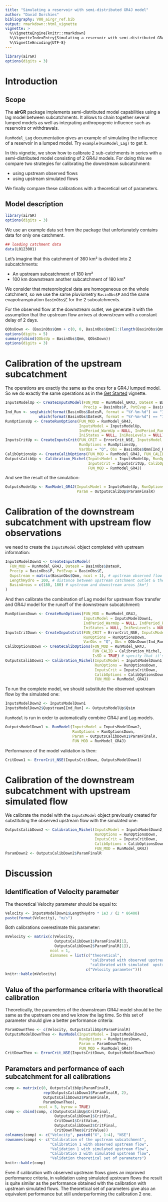 ```yaml
---
title: "Simulating a reservoir with semi-distributed GR4J model"
author: "David Dorchies"
bibliography: V00_airgr_ref.bib
output: rmarkdown::html_vignette
vignette: >
  %\VignetteEngine{knitr::rmarkdown}
  %\VignetteIndexEntry{Simulating a reservoir with semi-distributed GR4J model}
  %\VignetteEncoding{UTF-8}
---
```


```r
library(airGR)
options(digits = 3)
```

# Introduction

## Scope

The **airGR** package implements semi-distributed model capabilities using a lag model between subcatchments. It allows to chain together several lumped models as well as integrating anthropogenic influence such as reservoirs or withdrawals.

`RunModel_Lag` documentation gives an example of simulating the influence of a reservoir in a lumped model. Try `example(RunModel_Lag)` to get it.

In this vignette, we show how to calibrate 2 sub-catchments in series with a semi-distributed model consisting of 2 GR4J models. For doing this we compare two strategies for calibrating the downstream subcatchment:

- using upstream observed flows
- using upstream simulated flows

We finally compare these calibrations with a theoretical set of parameters.

## Model description


```r
library(airGR)
options(digits = 3)
```

We use an example data set from the package that unfortunately contains data for only one catchment.

```r
## loading catchment data
data(L0123001)
```

Let's imagine that this catchment of 360 km² is divided into 2 subcatchments:

- An upstream subcatchment of 180 km²
- 100 km downstream another subcatchment of 180 km²

We consider that meteorological data are homogeneous on the whole catchment, so we use the same pluviometry `BasinObs$P` and the same evapotranspiration `BasinObs$E` for the 2 subcatchments.

For the observed flow at the downstream outlet, we generate it with the assumption that the upstream flow arrives at downstream with a constant delay of 2 days.

```r
QObsDown <- (BasinObs$Qmm + c(0, 0, BasinObs$Qmm[1:(length(BasinObs$Qmm)-2)])) / 2
options(digits = 5)
summary(cbind(QObsUp = BasinObs$Qmm, QObsDown))
options(digits = 3)
```

# Calibration of the upstream subcatchment

The operations are exactly the same as the ones for a GR4J lumped model. So we do exactly the same operations as in the [Get Started](V01_get_started.html) vignette.

```r
InputsModelUp <- CreateInputsModel(FUN_MOD = RunModel_GR4J, DatesR = BasinObs$DatesR,
                                   Precip = BasinObs$P, PotEvap = BasinObs$E)
Ind_Run <- seq(which(format(BasinObs$DatesR, format = "%Y-%m-%d") == "1990-01-01"),
               which(format(BasinObs$DatesR, format = "%Y-%m-%d") == "1999-12-31"))
RunOptionsUp <- CreateRunOptions(FUN_MOD = RunModel_GR4J,
                                 InputsModel = InputsModelUp,
                                 IndPeriod_WarmUp = NULL, IndPeriod_Run = Ind_Run,
                                 IniStates = NULL, IniResLevels = NULL)
InputsCritUp <- CreateInputsCrit(FUN_CRIT = ErrorCrit_NSE, InputsModel = InputsModelUp,
                                 RunOptions = RunOptionsUp,
                                 VarObs = "Q", Obs = BasinObs$Qmm[Ind_Run])
CalibOptionsUp <- CreateCalibOptions(FUN_MOD = RunModel_GR4J, FUN_CALIB = Calibration_Michel)
OutputsCalibUp <- Calibration_Michel(InputsModel = InputsModelUp, RunOptions = RunOptionsUp,
                                     InputsCrit = InputsCritUp, CalibOptions = CalibOptionsUp,
                                     FUN_MOD = RunModel_GR4J)
```

And see the result of the simulation:

```r
OutputsModelUp <- RunModel_GR4J(InputsModel = InputsModelUp, RunOptions = RunOptionsUp,
                                Param = OutputsCalibUp$ParamFinalR)
```


# Calibration of the downstream subcatchment with upstream flow observations

we need to create the `InputsModel` object completed with upstream information:

```r
InputsModelDown1 <- CreateInputsModel(
  FUN_MOD = RunModel_GR4J, DatesR = BasinObs$DatesR,
  Precip = BasinObs$P, PotEvap = BasinObs$E,
  Qupstream = matrix(BasinObs$Qmm, ncol = 1), # upstream observed flow
  LengthHydro = 100, # distance between upstream catchment outlet & the downstream one [km]
  BasinAreas = c(180, 180) # upstream and downstream areas [km²]
)
```

And then calibrate the combination of Lag model for upstream flow transfer and GR4J model for the runoff of the downstream subcatchment:

```r
RunOptionsDown <- CreateRunOptions(FUN_MOD = RunModel_GR4J,
                                   InputsModel = InputsModelDown1,
                                   IndPeriod_WarmUp = NULL, IndPeriod_Run = Ind_Run,
                                   IniStates = NULL, IniResLevels = NULL)
InputsCritDown <- CreateInputsCrit(FUN_CRIT = ErrorCrit_NSE, InputsModel = InputsModelDown1,
                                   RunOptions = RunOptionsDown,
                                   VarObs = "Q", Obs = QObsDown[Ind_Run])
CalibOptionsDown <- CreateCalibOptions(FUN_MOD = RunModel_GR4J,
                                       FUN_CALIB = Calibration_Michel,
                                       IsSD = TRUE) # specify that it's a SD model
OutputsCalibDown1 <- Calibration_Michel(InputsModel = InputsModelDown1,
                                        RunOptions = RunOptionsDown,
                                        InputsCrit = InputsCritDown,
                                        CalibOptions = CalibOptionsDown,
                                        FUN_MOD = RunModel_GR4J)
```

To run the complete model, we should substitute the observed upstream flow by the simulated one:

```r
InputsModelDown2 <- InputsModelDown1
InputsModelDown2$Qupstream[Ind_Run] <- OutputsModelUp$Qsim
```

`RunModel` is run in order to automatically combine GR4J and Lag models.

```r
OutputsModelDown1 <- RunModel(InputsModel = InputsModelDown2,
                              RunOptions = RunOptionsDown,
                              Param = OutputsCalibDown1$ParamFinalR,
                              FUN_MOD = RunModel_GR4J)
```

Performance of the model validation is then:

```r
CritDown1 <- ErrorCrit_NSE(InputsCritDown, OutputsModelDown1)
```


# Calibration of the downstream subcatchment with upstream simulated flow

We calibrate the model with the `InputsModel` object previously created for substituting the observed upstream flow with the simulated one:

```r
OutputsCalibDown2 <- Calibration_Michel(InputsModel = InputsModelDown2,
                                        RunOptions = RunOptionsDown,
                                        InputsCrit = InputsCritDown,
                                        CalibOptions = CalibOptionsDown,
                                        FUN_MOD = RunModel_GR4J)
ParamDown2 <- OutputsCalibDown2$ParamFinalR
```


# Discussion

## Identification of Velocity parameter

The theoretical Velocity parameter should be equal to:

```r
Velocity <- InputsModelDown1$LengthHydro * 1e3 / (2 * 86400)
paste(format(Velocity), "m/s")
```

Both calibrations overestimate this parameter:

```r
mVelocity <- matrix(c(Velocity,
                      OutputsCalibDown1$ParamFinalR[1],
                      OutputsCalibDown2$ParamFinalR[1]),
                    ncol = 1,
                    dimnames = list(c("theoretical",
                                      "calibrated with observed upstream flow",
                                      "calibrated with simulated  upstream flow"),
                                    c("Velocity parameter")))
knitr::kable(mVelocity)
```

## Value of the performance criteria with theoretical calibration

Theoretically, the parameters of the downstream GR4J model should be the same as the upstream one and we know the lag time. So this set of parameter should give a better performance criteria:

```r
ParamDownTheo <- c(Velocity, OutputsCalibUp$ParamFinalR)
OutputsModelDownTheo <- RunModel(InputsModel = InputsModelDown2,
                                 RunOptions = RunOptionsDown,
                                 Param = ParamDownTheo,
                                 FUN_MOD = RunModel_GR4J)
CritDownTheo <- ErrorCrit_NSE(InputsCritDown, OutputsModelDownTheo)
```



## Parameters and performance of each subcatchment for all calibrations

```r
comp <- matrix(c(0, OutputsCalibUp$ParamFinalR,
                 rep(OutputsCalibDown1$ParamFinalR, 2),
                 OutputsCalibDown2$ParamFinalR,
                 ParamDownTheo),
               ncol = 5, byrow = TRUE)
comp <- cbind(comp, c(OutputsCalibUp$CritFinal,
                      OutputsCalibDown1$CritFinal,
                      CritDown1$CritValue,
                      OutputsCalibDown2$CritFinal,
                      CritDownTheo$CritValue))
colnames(comp) <- c("Velocity", paste0("X", 1:4), "NSE")
rownames(comp) <- c("Calibration of the upstream subcatchment",
                    "Calibration 1 with observed upstream flow",
                    "Validation 1 with simulated upstream flow",
                    "Calibration 2 with simulated upstream flow",
                    "Validation theoretical set of parameters")
knitr::kable(comp)
```

Even if calibration with observed upstream flows gives an improved performance criteria, in validation using simulated upstream flows the result is quite similar as the performance obtained with the calibration with upstream simulated flows. The theoretical set of parameters give also an equivalent performance but still underperforming the calibration 2 one.
